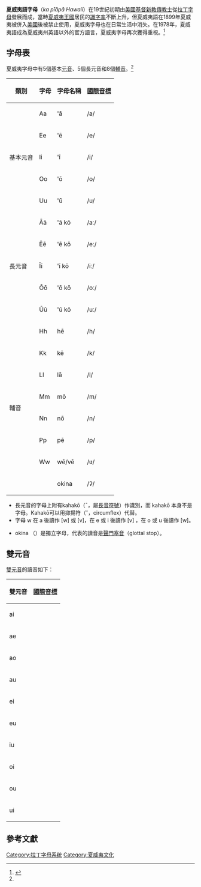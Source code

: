 {{Infobox Writing system
| name      = 夏威夷字母
| type      = [[字母系統|字母系統]]
| time      = 1822年至現在
| languages = [[夏威夷語|夏威夷語]]
| fam1      = [[聖書體|聖書體]]
| fam2      = [[原始西奈字母|原始西奈字母]]
| fam3      = [[原始迦南字母|原始迦南字母]]
| fam4      = [[腓尼基字母|腓尼基字母]]
| fam5      = [[希臘字母|希臘字母]]
| fam6      = [[古意大利字母|古意大利字母]]
| fam7      = [[拉丁字母|拉丁字母]]
| creator   = [[美國|美國]][[基督新教|基督新教]][[傳教士|傳教士]]
| sample    =
| imagesize = 300x500px
}}

'''夏威夷語字母'''（''ka pī''{{Okina}}''āpā Hawai''{{Okina}}''i''）在19世紀初期由[[美國|美國]][[基督新教|基督新教]][[傳教士|傳教士]]從[[拉丁字母|拉丁字母]]發展而成，當時[[夏威夷王國|夏威夷王國]]居民的[[識字率|識字率]]不斷上升，但夏威夷語在1899年夏威夷被併入[[美國|美國]]後被禁止使用，夏威夷字母也在日常生活中消失。在1978年，夏威夷語成為夏威夷州英語以外的官方語言，夏威夷字母再次獲得重視。<ref name="Omniglot">{{cite web |url=http://www.omniglot.com/writing/hawaiian.htm |title=Omniglot.com |publisher=Omniglot.com |date= |accessdate=2010-02-17 |archive-date=2010-01-02 |archive-url=https://web.archive.org/web/20100102054534/http://omniglot.com/writing/hawaiian.htm |dead-url=yes }}</ref>

== 字母表 ==

夏威夷字母中有5個基本[[元音|元音]]、5個長元音和8個[[輔音|輔音]]。<ref name="Omniglot" />

{| class="wikitable"
|-
!類別!! 字母 !! 字母名稱 !! [[國際音標|國際音標]]
|-
|rowspan=5 | 基本元音 || Aa || 'ā || /a/
|-
| Ee || 'ē || /e/
|-
| Ii || 'ī || /i/
|-
| Oo || 'ō || /o/
|-
| Uu || 'ū || /u/
|-
|rowspan=5 | 長元音 || Āā || 'ā kō || /aː/
|-
| Ēē || 'ē kō || /eː/
|-
| Īī || 'ī kō || /iː/
|-
| Ōō || 'ō kō || /oː/
|-
| Ūū || 'ū kō || /uː/
|-
|rowspan = 8 | 輔音 || Hh || hē || /h/
|-
| Kk || kē || /k/
|-
| Ll || lā || /l/
|-
| Mm || mō || /m/
|-
| Nn || nō || /n/
|-
| Pp || pē || /p/
|-
| Ww || wē/vē || /ʋ/
|-
| {{Okina}} || {{Okina}}okina || /ʔ/
|}

* 長元音的字母上附有kahakō（¯，屬[[長音符號|長音符號]]）作識別，而 kahakō 本身不是字母。Kahakō可以用抑揚符（ˆ，circumflex）代替。
* 字母 w 在 a 後讀作 [w] 或 [v]，在 e 或 i 後讀作 [v] ，在 o 或 u 後讀作 [w]。
* {{Okina}}okina （{{Okina}}）是獨立字母，代表的讀音是[[聲門塞音|聲門塞音]]（glottal stop）。

== 雙元音 ==
[[雙元音|雙元音]]的讀音如下︰
{| class="wikitable"
|-
! 雙元音 !! [[國際音標|國際音標]]
|-
| ai
| {{IPA|[ai]}}
|-
| ae
| {{IPA|[ae]}}
|-
| ao
| {{IPA|[ao]}}
|-
| au
| {{IPA|[au]}}
|-
| ei
| {{IPA|[ei]}}
|-
| eu
| {{IPA|[eu]}}
|-
| iu
| {{IPA|[iu]}}
|-
| oi
| {{IPA|[oi]}}
|-
| ou
| {{IPA|[ou]}}
|-
| ui
| {{IPA|[ui]}}
|}

== 參考文獻 ==
{{reflist}}

[[Category:拉丁字母系统|Category:拉丁字母系统]]
[[Category:夏威夷文化|Category:夏威夷文化]]